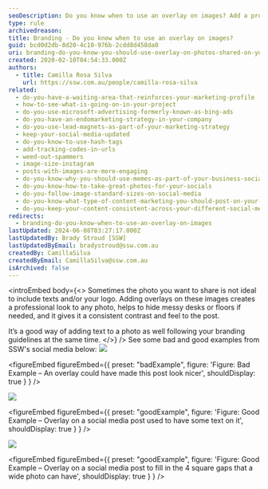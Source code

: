 ```yaml
---
seoDescription: Do you know when to use an overlay on images? Add a professional touch and consistency to your social media posts with overlays.
type: rule
archivedreason:
title: Branding - Do you know when to use an overlay on images?
guid: bcd0d2db-8d20-4c10-976b-2cdd8d458da0
uri: branding-do-you-know-you-should-use-overlay-on-photos-shared-on-your-social-media
created: 2020-02-10T04:54:33.000Z
authors:
  - title: Camilla Rosa Silva
    url: https://ssw.com.au/people/camilla-rosa-silva
related:
  - do-you-have-a-waiting-area-that-reinforces-your-marketing-profile
  - how-to-see-what-is-going-on-in-your-project
  - do-you-use-microsoft-advertising-formerly-known-as-bing-ads
  - do-you-have-an-endomarketing-strategy-in-your-company
  - do-you-use-lead-magnets-as-part-of-your-marketing-strategy
  - keep-your-social-media-updated
  - do-you-know-to-use-hash-tags
  - add-tracking-codes-in-urls
  - weed-out-spammers
  - image-size-instagram
  - posts-with-images-are-more-engaging
  - do-you-know-why-you-should-use-memes-as-part-of-your-business-social-media-content
  - do-you-know-how-to-take-great-photos-for-your-socials
  - do-you-follow-image-standard-sizes-on-social-media
  - do-you-know-what-type-of-content-marketing-you-should-post-on-your-socials
  - do-you-keep-your-content-consistent-across-your-different-social-media-platforms
redirects:
  - branding-do-you-know-when-to-use-an-overlay-on-images
lastUpdated: 2024-06-08T03:27:17.000Z
lastUpdatedBy: Brady Stroud [SSW]
lastUpdatedByEmail: bradystroud@ssw.com.au
createdBy: CamillaSilva
createdByEmail: CamillaSilva@ssw.com.au
isArchived: false
---
```


<introEmbed
  body={<>
Sometimes the photo you want to share is not ideal to include texts and/or your logo. Adding overlays on these images creates a professional look to any photo, helps to hide messy desks or floors if needed, and it gives it a consistent contrast and feel to the post.

It’s a good way of adding text to a photo as well following your branding guidelines at the same time.
  </>}
/>
See some bad and good examples from SSW's social media below:
![](/uploads/rules/branding-do-you-know-you-should-use-overlay-on-photos-shared-on-your-social-media/badexampleandreas.png)

<figureEmbed figureEmbed={{
  preset: "badExample",
  figure: 'Figure: Bad Example – An overlay could have made this post look nicer',
  shouldDisplay: true
} } />

![](/uploads/rules/branding-do-you-know-you-should-use-overlay-on-photos-shared-on-your-social-media/goode5videos.png)

<figureEmbed figureEmbed={{
  preset: "goodExample",
  figure: 'Figure: Good Example – Overlay on a social media post used to have some text on it',
  shouldDisplay: true
} } />

![](/uploads/rules/branding-do-you-know-you-should-use-overlay-on-photos-shared-on-your-social-media/goodeteamphoto.png)

<figureEmbed figureEmbed={{
  preset: "goodExample",
  figure: 'Figure: Good Example – Overlay on a social media post to fill in the 4 square gaps that a wide photo can have',
  shouldDisplay: true
} } />
